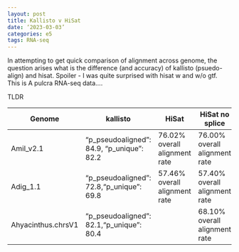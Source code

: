 ```yaml
---
layout: post
title: Kallisto v HiSat
date: ‘2023-03-03’
categories: e5
tags: RNA-seq
---
```


In attempting to get quick comparison of alignment across genome, the question arises what is the difference (and accuracy) of kallisto (psuedo-align) and hisat. Spoiler - I was quite surprised with hisat w and w/o gtf. This is A pulcra RNA-seq data....

TLDR


| Genome             | kallisto                                  | HiSat                         | HiSat no splice               | Col5 | Col6 |
|------------|------------|------------|------------|------------|------------|
| Amil_v2.1          | "p_pseudoaligned": 84.9, "p_unique": 82.2 | 76.02% overall alignment rate | 76.00% overall alignment rate |      |      |
| Adig_1.1           | "p_pseudoaligned": 72.8,"p_unique": 69.8  | 57.46% overall alignment rate | 57.40% overall alignment rate |      |      |
| Ahyacinthus.chrsV1 | "p_pseudoaligned": 82.1,"p_unique": 80.4  |  | 68.10% overall alignment rate |      |      |
